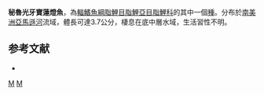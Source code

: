 {{Speciesbox 
| taxon = Odontostilbe euspilurus
| status = NE
| status_system = IUCN3.1
| authority =  [[Cope|Cope]], 1870
| synonyms = *''Cheirodon fugitiva''<br /><small>Cope, 1870</small>
*''Odontostilbe drepanon''<br /><small>Fowler, 1913</small>
*''Odontostilbe madeirae''<br /><small>Fowler, 1943</small>
*''Odontostilbe caquetae''<br /><small>Fowler, 1943</small>
}}
'''秘魯光牙寶蓮燈魚'''，為[[輻鰭魚綱|輻鰭魚綱]][[脂鯉目|脂鯉目]][[脂鯉亞目|脂鯉亞目]][[脂鯉科|脂鯉科]]的其中一個[[種|種]]。分布於[[南美洲|南美洲]][[亞馬遜河|亞馬遜河]]流域，體長可達3.7公分，棲息在底中層水域，生活習性不明。

==参考文献==
{{refbegin}}
*{{FishBase_species|genus=Odontostilbe|species=euspilurus|year=2014|month=1}}
{{refend}}

{{Taxonbar|from=Q5586906}}

[[Category:光牙寶蓮燈魚屬|M]]
[[Category:1870年描述的鱼类|M]]


{{魚類小作品}}